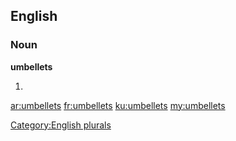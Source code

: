 ==English==

===Noun===
'''umbellets'''

# {{plural of|umbellet}}

[[Category:English plurals]]

[[ar:umbellets]]
[[fr:umbellets]]
[[ku:umbellets]]
[[my:umbellets]]